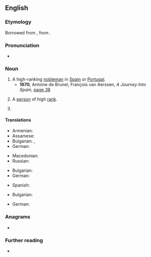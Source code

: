 ==English==

===Etymology===
Borrowed from {{bor|en|es|grande|pos=adjective}}, from {{der|en|la|grandis||large, great}}.

===Pronunciation===
* {{IPA|/ɡɹænˈdiː/|lang=en}}

===Noun===
{{en-noun}}

# A high-ranking [[nobleman]] in [[Spain]] or [[Portugal]]. {{defdate|from 1590s}}
#* '''1670''', Antoine de Brunel, François van Aerssen, ''A Journey Into Spain'', [https://books.google.de/books?id=jO8rAQAAMAAJ&pg=PA38&hl=&cd=38&source=gbs_api#v=onepage&f=false page 38]
#*: {{quote|en|'''Grandees''' of Spain are of two sorts, this Honour being sometimes personal, sometimes hereditary. The first, the King bids be covered themselves; the second, themselves and Heirs for ever. This is all the Ceremony in making a '''Grandee''', neither do any other priviledges belong to it; so that it is but a Chimerical and Airy Honour, without any profit; they which marry the Heiress of a Family of a Grandee  of Spain, that is such hereditarily, become Grandees in right of their Wives.}}
# {{lb|en|by extension}} A [[person]] of high [[rank]].
#: {{syn|en|magnate}}
# {{n-g|The [[title]] for a high ranking nobleman in Spain or Portugal.}}

====Translations====
{{trans-top|person of high rank}}
* Armenian: {{t|hy|երեւելի}}
* Assamese: {{t|as|ডাঙৰীয়া}}
* Bulgarian: {{t+|bg|големец|m|sc=Cyrl}}, {{t+|bg|велможа|m|sc=Cyrl}}
* German: {{t|de|Grande|m}}
{{trans-mid}}
* Macedonian: {{t|mk|големец|m|sc=Cyrl}}
* Russian: {{t+|ru|вельмо́жа|m}} {{qualifier|dated}}
{{trans-bottom}}

{{trans-top|high ranking nobleman in Spain or Portugal}}
* Bulgarian: {{t|bg|гранд|m|sc=Cyrl}}
* German: {{t|de|Grande|m}}
{{trans-mid}}
* Spanish: {{t+|es|grande|m}}
{{trans-bottom}}

{{trans-top|title for a high ranking nobleman in Spain or Portugal}}
* Bulgarian: {{t|bg|гранд|m|sc=Cyrl}}
{{trans-mid}}
* German: {{t|de|Grande|m}}
{{trans-bottom}}

===Anagrams===
* {{anagrams|en|Redange|agender|angered|derange|en garde|enraged|grenade}}

===Further reading===
* {{pedia}}